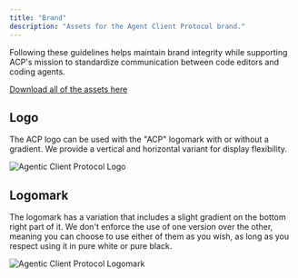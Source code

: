 ```yaml
---
title: "Brand"
description: "Assets for the Agent Client Protocol brand."
---
```


Following these guidelines helps maintain brand integrity while supporting ACP's mission to standardize communication between code editors and coding agents.

[Download all of the assets here](https://cdn.agentclientprotocol.com/acp-brand.zip)

## Logo

The ACP logo can be used with the "ACP" logomark with or without a gradient.
We provide a vertical and horizontal variant for display flexibility.

<Frame>
  <img src="/assets/acp-docs-logo.webp" alt="Agentic Client Protocol Logo" />
</Frame>

## Logomark

The logomark has a variation that includes a slight gradient on the bottom right part of it.
We don't enforce the use of one version over the other, meaning you can choose to use either of them as you wish, as long as you respect using it in pure white or pure black.

<Frame>
  <img
    src="/assets/acp-docs-logo-mark.webp"
    alt="Agentic Client Protocol Logomark"
  />
</Frame>
